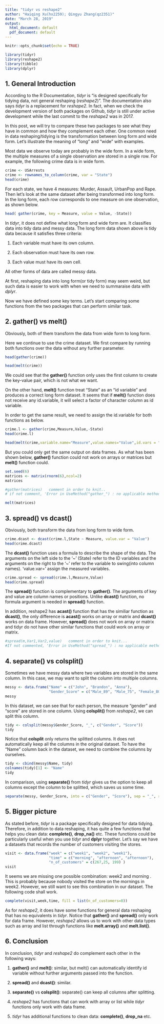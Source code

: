 ```yaml
---
title: "tidyr vs reshape2"
author: "Haiqing Xu(hx2259); Qingyu Zhang(qz2351)"
date: "March 28, 2019"
output:
  html_document: default
  pdf_document: default
---
```


```r
knitr::opts_chunk$set(echo = TRUE)
```

```r
library(tidyr)
library(reshape2)
library(tibble)
library(dplyr)
```

## 1. General Introduction

According to the R Documentation, *tidyr* is "is designed specifically for tidying data, not general reshaping (*reshape2*)". The documentation also says *tidyr* is a replacement for *reshape2*. In fact, when we check the development version of both packages on Github, *tidyr* is still under active development while the last commit to the *reshape2* was in 2017.

In this post, we will try to compare these two packages to see what they have in common and how they complement each other. One common need in data reshaping/tidying is the transformation between long form and wide form. Let's illustrate the meaning of "long" and "wide" with examples.

Most data we observe today are probably in the wide form. In a wide form, the multiple measures of a single observation are stored in a single row. For example, the following crime data is in wide form.

```r
crime <- USArrests
crime <- rownames_to_column(crime, var = "State")
head(crime)
```

For each state, we have 4 measures: Murder, Assault, UrbanPop and Rape. Then let's look at the same dataset after being transformed into long form. In the long form, each row corresponds to one measure on one observation, as shown below.

```r
head( gather(crime, key = Measure, value = Value, -State))
```

In *tidyr*, it does not define what long form and wide form are. It classifies data into tidy data and messy data. The long form data shown above is tidy data because it satisfies three criteria:

1) Each variable must have its own column.

2) Each observation must have its own row.

3) Each value must have its own cell.

All other forms of data are called messy data.

At first, reshaping data into long form(or tidy form) may seem weird, but such data is easier to work with when we need to summaraise data with *dplyr*.

Now we have defined some key terms. Let's start comparing some functions from the two packages that can perform similar task.

## 2. gather() vs melt()

Obviously, both of them transform the data from wide form to long form.

Here we continue to use the crime dataset. We first compare by running both functions over the data without any further parameter.

```r
head(gather(crime))
```
```r
head(melt(crime))
```

We could see that the **gather()** function only uses the first column to create the key-value pair, which is not what we want.

On the other hand, **melt()** function treat "State" as an "id variable" and produces a correct long form dataset. It seems that if **melt()** function does not receive any id.variable, it will select a factor of character column as id variable.

In order to get the same result, we need to assign the id.variable for both functions as below.

```r
crime.l <- gather(crime,Measure,Value,-State)
head(crime.l)
```
```r
head(melt(crime,variable.name="Measure",value.names="Value",id.vars = "State"))
```

But you could only get the same output on data frames. As what has been shown below, **gather()** function could not work on arrays or matrices but **melt()** function could.

```r
set.seed(6)
matrices <- matrix(rnorm(6),ncol=2)
matrices

#gather(matrices)   comment in order to knit..
# if not comment, 'Error in UseMethod("gather_") : no applicable method for 'gather_' applied to an object of class "c('matrix', 'double', 'numeric')"' will be shown. 
```

```r
melt(matrices)
```

## 3. spread() vs dcast()

Obviously, both transform the data from long form to wide form.

```r
crime.dcast <- dcast(crime.l,State ~ Measure, value.var = "Value")
head(crime.dcast)
```

The **dcast()** function uses a formula to describe the shape of the data. The arguments on the left side to the '~' (State) refer to the ID variables and the arguments on the right to the '~' refer to the variable to swing(into column names). 'value.var=' assign the measured variables.

```r
crime.spread <- spread(crime.l,Measure,Value)
head(crime.spread)
```

The **spread()** function is complementary to **gather()**. The arguments of key and value are column names or positions. Unlike **dcast()** function, no formula argument is needed in **spread()** function. 

In addition, reshape2 has **acast()** function that has the similiar function as **dcast()**, the only difference is **acast()** works on array or matrix and **dcast()** works on data frame. However, **spread()** does not work on array or matrix and tidyr do not have other similar functions that could work on array or matrix. 

```r
#spread(m,Var1,Var2,value)   comment in order to knit...
#If not commented, 'Error in UseMethod("spread_") : no applicable method for 'spread_' applied to an object of class "c('matrix', 'double', 'numeric')"' will be shown.
```


## 4. separate() vs colsplit()

Sometimes we have messy data where two variables are stored in the same column. In this case, we may want to split the column into multiple columns.

```r
messy <- data.frame("Name" = c("John", "Brandon", "Anna"),
                    "Gender_Score" = c("Male_89", "Male_75", "Female_80"))
messy
```

In this dataset, we can see that for each person, the measure "gender" and "score" are stored in one column. Using **colsplit()** from *reshape2*, we can split this column.

```r
tidy <- colsplit(messy$Gender_Score, "_", c("Gender", "Score"))
tidy
```

Notice that **colsplit** only returns the splitted columns. It does not automatically keep all the columns in the original dataset. To have the "Name" column back in the dataset, we need to combine the columns by ourselves.

```r
tidy <- cbind(messy$Name, tidy)
colnames(tidy)[1] <- "Name"
tidy
```

In comparison, using **separate()** from *tidyr* gives us the option to keep all columns except the column to be splitted, which saves us some time.
```r
separate(messy, Gender_Score, into = c("Gender", "Score"), sep = "_", remove = TRUE)
```

## 5. Bigger picture

As stated before, *tidyr* is a package specifically designed for data tidying. Therefore, in addition to data reshaping, it has quite a few functions that helps you clean data: **complete()**, **drop_na()** etc. These functions could be particularly useful when you use *tidyr* and **dplyr** together. Let's say we have a datasets that records the number of customers visiting the stores. 

```r
visit <- data.frame("week" = c("week1", "week2", "week1"),
                    "time" = c("morning", "afternoon", "afternoon"),
                    "n_of_customers" = c(267,25, 199) )
visit
```

It seems we are missing one possible combination: week2 and morning . This is probably because nobody visited the store on the mornings in week2. However, we still want to see this combination in our dataset. The following code shall work.

```r
complete(visit,week,time, fill = list(n_of_customers=0))
```

As for *reshape2*, it does have some functions for general data reshaping that has no equivalents in *tidyr*. Notice that **gather()** and **spread()** only work for data frame. However, *reshape2* allows us to work with other data types such as array and list through functions like **melt.array()** and **melt.list()**.

## 6. Conclusion

In conclusion, *tidyr* and *reshape2* do complement each other in the following ways:

1) **gather()** and **melt()**: similar, but melt() can automatically identify id variable without further arguments passed into the function.

2) **spread()** and **dcast()**: similar.

3) **separate()** vs **colsplit()**: separate() can keep all columns after splitting.

4) *reshape2* has functions that can work with array or list while *tidyr* functions only work with data frame.

5) *tidyr* has additional functions to clean data: **complete()**, **drop_na** etc.




